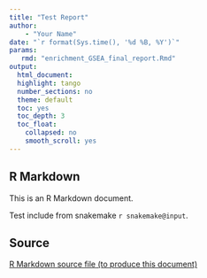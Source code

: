 ```yaml
---
title: "Test Report"
author:
    - "Your Name"
date: "`r format(Sys.time(), '%d %B, %Y')`"
params:
   rmd: "enrichment_GSEA_final_report.Rmd"
output:
  html_document:
  highlight: tango
  number_sections: no
  theme: default
  toc: yes
  toc_depth: 3
  toc_float:
    collapsed: no
    smooth_scroll: yes
---
```


## R Markdown

This is an R Markdown document.

Test include from snakemake `r snakemake@input`.

## Source
<a download="enrichment_GSEA_final_report.Rmd" href="`r base64enc::dataURI(file = params$rmd, mime = 'text/rmd', encoding = 'base64')`">R Markdown source file (to produce this document)</a>